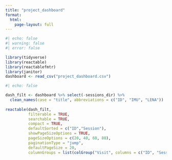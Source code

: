```yaml
---
title: "project_dashboard"
format: 
  html:
    page-layout: full
---
```


```r
#| echo: false
#| warning: false
#| error: false

library(tidyverse)
library(reactable)
library(reactablefmtr)
library(janitor)
dashboard <- read_csv("project_dashboard.csv")
```

```r
#| echo: false

dash_filt <- dashboard %>% select(-sessions_dir) %>% 
  clean_names(case = "title", abbreviations = c("ID", "IMU", "LENA"))
  
reactable(dash_filt, 
          filterable = TRUE, 
          searchable = TRUE, 
          compact = TRUE,
          defaultSorted = c("ID","Session"), 
          showPageSizeOptions = TRUE,
          pageSizeOptions = c(20, 40, 60, 80),
          paginationType = "jump",
          defaultPageSize = 20,
          columnGroups = list(colGroup("Visit", columns = c("ID", "Session"), sticky = "left")))
```
